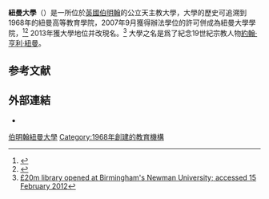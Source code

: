 {{Otheruses|subject=位於[[英國|英國]][[伯明翰|伯明翰]]的公立天主教大學|other=與這所學校同名的學校|紐曼大學 (威奇托)}}
{{Infobox university
|name              =紐曼大學
|native_name       =
 Newman University|image_name        = Newman-University-Library.jpg
|image_size        = 250px
|image_alt         =
|caption           = 學校圖書館
|latin_name        =
|motto             = {{lang-la|Ex Umbris in Veritatem}}
|motto_lang        =
|mottoeng          = From the shadow to the truth
|established       = {{Start date|1968}}
|closed            =
|type              = [[公立大學|公立大學]]
|affiliation       = [[羅馬天主教|羅馬天主教]]
|endowment         =
|budget            =
|officer_in_charge =
|chairman          =
|chancellor        =
|president         =
|vice-president    =
|superintendent    =
|provost           =
|vice_chancellor   = Peter Lutzeier
|rector            =
|principal         = Peter Lutzeier<ref>{{Cite web| url=http://www.newman.ac.uk/foi/1710/who-we-are-and-what-we-do|title= Who we are and what we do| publisher=Newman University | accessdate=26 August 2008}}</ref>
|dean              =
|director          =
|head_label        =
|head              =
|academic_staff    =
|administrative_staff  =

| students = {{HESA student population|INSTID=0028}}（{{HESA year}}）<ref name="HESA citation">{{HESA citation}}</ref>
| undergrad = {{HESA undergraduate population|INSTID=0028}}（{{HESA year}}）<ref name="HESA citation"/>
| postgrad = {{HESA postgraduate population|INSTID=0028}}（{{HESA year}}）<ref name="HESA citation"/>
|doctoral          =
|other             =
|city              = [[伯明翰|伯明翰]]
|state             =
|province          =
|country           = 英國
|coor              = {{coord|52.4336|-1.9938|type:edu_region:GB_scale:2000}}
|campus            = [[郊區|郊區]]
|former_names      = Newman College of Higher Education
|free_label        =
|free              =
|colors            =
|colours           =
|athletics         =
|sports            =
|nickname          =
|mascot            =
|affiliations      =
|website           = {{URL|www.newman.ac.uk}}
|logo              =
|footnotes         =
}}

'''紐曼大學'''（{{lang-en|'''Newman University'''}}）是一所位於[[英國|英國]][[伯明翰|伯明翰]]的公立天主教大學，大學的歷史可追溯到1968年的紐曼高等教育學院，2007年9月獲得辦法學位的許可併成為紐曼大學學院，<ref name=post>{{Cite web| author=Naqvi Shahid| url=http://www.birminghampost.net/news/west-midlands-news/tm_headline=city-college-wins-right-to-grant-degrees&method=full&objectid=19750162&siteid=50002-name_page.html| title=City college wins right to grant degrees| publisher=Birmingham Post| date=2007-09-07| accessdate=2008-06-02}}</ref><ref>{{Cite web| url=http://www.hesa.ac.uk/content/view/2396/141/#notes200708| title=PIs: Notes to tables| publisher=Higher Education Statistics Agency| accessdate=26 August 2012| deadurl=yes| archiveurl=https://web.archive.org/web/20130108111811/http://www.hesa.ac.uk/content/view/2396/141/#notes200708| archivedate=2013年1月8日}}</ref> 2013年獲大學地位并改現名。<ref name ="Bham Post_1">[http://www.birminghampost.net/news/2013/02/08/20m-library-opened-at-birmingham-s-newman-university-college-65233-32773779/ £20m library opened at Birmingham's Newman University; accessed 15 February 2012]</ref> 大學之名是爲了紀念19世紀宗教人物[[約翰·亨利·紐曼|約翰·亨利·紐曼]]。

==参考文献==
{{Reflist}}

==外部連結==
*{{Official website|http://www.newman.ac.uk}}

{{coord|52.4336|-1.9938|display=title|type:edu_region:GB_scale:2000}}

{{Universities in the United Kingdom}}

[[Category:伯明翰紐曼大學|]]
[[Category:1968年創建的教育機構|Category:1968年創建的教育機構]]